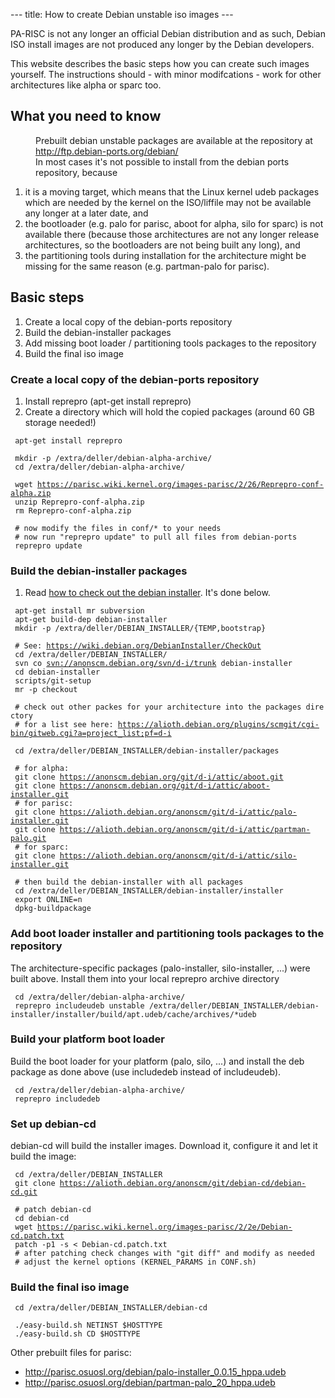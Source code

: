 ---
title: How to create Debian unstable iso images
---

PA-RISC is not any longer an official Debian distribution and as such, Debian ISO install images are not produced any longer by the Debian developers.

This website describes the basic steps how you can create such images yourself.
The instructions should - with minor modifcations - work for other architectures like alpha or sparc too.


== What you need to know ==
: Prebuilt debian unstable packages are available at the repository at http://ftp.debian-ports.org/debian/
: In most cases it's not possible to install from the debian ports repository, because
# it is a moving target, which means that the Linux kernel udeb packages which are needed by the kernel on the ISO/liffile may not be available any longer at a later date, and
# the bootloader (e.g. palo for parisc, aboot for alpha, silo for sparc) is not available there (because those architectures are not any longer release architectures, so the bootloaders are not being built any long), and 
# the partitioning tools during installation for the architecture might be missing for the same reason (e.g. partman-palo for parisc).

== Basic steps ==
# Create a local copy of the debian-ports repository
# Build the debian-installer packages
# Add missing boot loader / partitioning tools packages to the repository
# Build the final iso image

=== Create a local copy of the debian-ports repository ===
# Install reprepro (apt-get install reprepro)
# Create a directory which will hold the copied packages (around 60 GB storage needed!)

  apt-get install reprepro
  
  mkdir -p /extra/deller/debian-alpha-archive/
  cd /extra/deller/debian-alpha-archive/
  
  wget https://parisc.wiki.kernel.org/images-parisc/2/26/Reprepro-conf-alpha.zip
  unzip Reprepro-conf-alpha.zip
  rm Reprepro-conf-alpha.zip
  
  # now modify the files in conf/* to your needs
  # now run "reprepro update" to pull all files from debian-ports
  reprepro update

=== Build the debian-installer packages ===
# Read [https://wiki.debian.org/DebianInstaller/CheckOut|on how to check out the debian installer]. It's done below.

  apt-get install mr subversion
  apt-get build-dep debian-installer
  mkdir -p /extra/deller/DEBIAN_INSTALLER/{TEMP,bootstrap}
  
  # See: https://wiki.debian.org/DebianInstaller/CheckOut
  cd /extra/deller/DEBIAN_INSTALLER/
  svn co svn://anonscm.debian.org/svn/d-i/trunk debian-installer
  cd debian-installer
  scripts/git-setup
  mr -p checkout
  
  # check out other packes for your architecture into the packages directory
  # for a list see here: https://alioth.debian.org/plugins/scmgit/cgi-bin/gitweb.cgi?a=project_list;pf=d-i
  
  cd /extra/deller/DEBIAN_INSTALLER/debian-installer/packages
  
  # for alpha:
  git clone https://anonscm.debian.org/git/d-i/attic/aboot.git
  git clone https://anonscm.debian.org/git/d-i/attic/aboot-installer.git
  # for parisc:
  git clone https://alioth.debian.org/anonscm/git/d-i/attic/palo-installer.git
  git clone https://alioth.debian.org/anonscm/git/d-i/attic/partman-palo.git
  # for sparc:
  git clone https://alioth.debian.org/anonscm/git/d-i/attic/silo-installer.git
  
  # then build the debian-installer with all packages
  cd /extra/deller/DEBIAN_INSTALLER/debian-installer/installer
  export ONLINE=n
  dpkg-buildpackage

=== Add boot loader installer and partitioning tools packages to the repository ===
The architecture-specific packages (palo-installer, silo-installer, ...) were built above.
Install them into your local reprepro archive directory
  cd /extra/deller/debian-alpha-archive/
  reprepro includeudeb unstable /extra/deller/DEBIAN_INSTALLER/debian-installer/installer/build/apt.udeb/cache/archives/*udeb

=== Build your platform boot loader ===
Build the boot loader for your platform (palo, silo, ...) and install the deb package 
as done above (use includedeb instead of includeudeb). 
  cd /extra/deller/debian-alpha-archive/
  reprepro includedeb <path_to_your_bootloader>

=== Set up debian-cd ===
debian-cd will build the installer images.
Download it, configure it and let it build the image:

  cd /extra/deller/DEBIAN_INSTALLER
  git clone https://alioth.debian.org/anonscm/git/debian-cd/debian-cd.git
  
  # patch debian-cd
  cd debian-cd
  wget https://parisc.wiki.kernel.org/images-parisc/2/2e/Debian-cd.patch.txt
  patch -p1 -s < Debian-cd.patch.txt
  # after patching check changes with "git diff" and modify as needed
  # adjust the kernel options (KERNEL_PARAMS in CONF.sh)

=== Build the final iso image ===

  cd /extra/deller/DEBIAN_INSTALLER/debian-cd
  
  ./easy-build.sh NETINST $HOSTTYPE
  ./easy-build.sh CD $HOSTTYPE





Other prebuilt files for parisc:
* http://parisc.osuosl.org/debian/palo-installer_0.0.15_hppa.udeb
* http://parisc.osuosl.org/debian/partman-palo_20_hppa.udeb